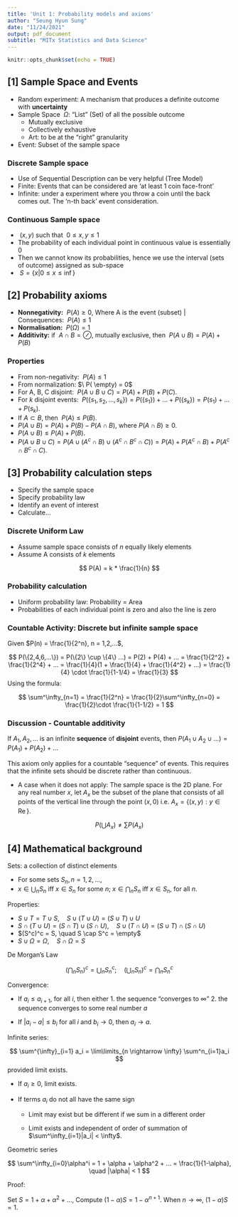```yaml
---
title: 'Unit 1: Probability models and axioms'
author: "Seung Hyun Sung"
date: "11/24/2021"
output: pdf_document
subtitle: "MITx Statistics and Data Science"
---
```


```r
knitr::opts_chunk$set(echo = TRUE)
```

## [1] Sample Space and Events 

* Random experiment: A mechanism that produces a definite outcome with __uncertainty__
* Sample Space $\ \Omega$: "List" (Set) of all the possible outcome
  + Mutually exclusive 
  + Collectively exhaustive 
  + Art: to be at the "right" granularity
* Event: Subset of the sample space 

### Discrete Sample space 

+ Use of Sequential Description can be very helpful (Tree Model)
+ Finite: Events that can be considered are 'at least 1 coin face-front'
+ Infinite: under a experiment where you throw a coin until the back comes out. The 'n-th back' event consideration. 

### Continuous Sample space 

* $\ (x,y)$ such that $\ 0 \leq x, y \leq 1$
* The probability of each individual point in continuous value is essentially 0
* Then we cannot know its probabilities, hence we use the interval (sets of outcome) assigned as sub-space
* $\ S = \{x|0 \leq x \leq \inf\}$



## [2] Probability axioms 

+ __Nonnegativity:__ $\ P(A) \geq 0$, Where A is the event (subset) | Consequences: $\ P(A) \leq 1$
+ __Normalisation:__ $\ P(\Omega) = 1$
+ __Additivity:__ if $\ A \cap B =  \oslash$, mutually exclusive, then $\ P(A \cup B) = P(A) + P(B)$


### Properties

  * From non-negativity: $\ P(A) \leq 1$
  * From normalization: $\ P( \empty) = 0$
  * For A, B, C disjoint: $\ P(A \cup B \cup C) = P(A) + P(B) + P(C)$.
  * For $k$ disjoint events: $\ P(\{s_1, s_2, ..., s_k\}) = P(\{s_1\}) +... + P(\{s_k\}) = P(s_1) +... + P(s_k)$.
  * If $A \subset B$, then  $\ P(A) \leq P(B)$. 
  * $P(A \cup B) = P(A) + P(B) - P(A \cap B)$, where $P(A \cap B) \geq 0$.
  * $P(A \cup B) \leq P(A) + P(B)$.
  * $P(A \cup B \cup C) = P(A \cup (A^c \cap B) \cup (A^c \cap B^c \cap C)) =P(A) + P(A^c \cap B) + P(A^c \cap B^c \cap C).$
    


## [3] Probability calculation steps

+ Specify the sample space
+ Specify probability law
+ Identify an event of interest
+ Calculate…

###  Discrete Uniform Law

+ Assume sample space consists of $n$  equally likely elements
+ Assume A consists of $k$  elements

$$
P(A) = k * \frac{1}{n}
$$

### Probability calculation 

+ Uniform probability law: Probability = Area
+ Probabilities of each individual point is zero and also the line is zero
  

### Countable Activity: Discrete but infinite sample space
    
Given $P(n) = \frac{1}{2^n}, n = 1,2,...$, 

$$
P(\{2,4,6,...\}) = P(\{2\} \cup \{4\} ...) = P(2) + P(4) + ... = \frac{1}{2^2} + \frac{1}{2^4} + ... = \frac{1}{4}(1 + \frac{1}{4} + \frac{1}{4^2} + ...) = \frac{1}{4} \cdot \frac{1}{1-1/4} = \frac{1}{3}
$$
Using the formula:

$$
\sum^\infty_{n=1} = \frac{1}{2^n} = \frac{1}{2}\sum^\infty_{n=0} = \frac{1}{2}\cdot \frac{1}{1-1/2} = 1
$$

### Discussion - Countable additivity

If $A_1, A_2, ...$ is an infinite __sequence__ of __disjoint__ events, then $P(A_1 \cup A_2 \cup ...) = P(A_1) + P(A_2) + ...$

This axiom only applies for a countable "sequence" of events. This requires that the infinite sets should be discrete rather than continuous.

+ A case when it does not apply: The sample space is the 2D plane. For any real number $x$, let $A_x$ be the subset of the plane that consists of all points of the vertical line through the point $(x,0)$ i.e. $A_ x=\{ (x,y): y\in \mathrm{Re\, }\}$.
    
$$
P(\bigcup A_x) \neq \sum P(A_x)
$$




## [4] Mathematical background

Sets: a collection of distinct elements

+ For some sets $S_n, n=1,2,...$,
+ $x \in \bigcup_n S_n$ iff $x\in S_n$ for some $n$; $x \in \bigcap_n S_n$ iff $x \in S_n$, for all $n$.

Properties: 

+ $S \cup T = T \cup S, \quad S \cup (T \cup U) = (S \cup T) \cup U$
+ $S \cap (T \cup U) = (S \cap T) \cup (S \cap U), \quad S \cup(T \cap U) = (S \cup T) \cap (S \cap U)$
+ $(S^c)^c = S, \quad S \cap S^c = \empty$
+ $S \cup \Omega = \Omega, \quad S \cap \Omega = S$

De Morgan's Law

$$
\Big(\bigcap_{n} S_n\Big)^c = \bigcup_n S_n^c; \quad \Big( \bigcup_n S_n\Big)^c = \bigcap_n S_n^c
$$

Convergence:

+ If $a_i \leq a_{i+1}$, for all $i$, then either
      1. the sequence “converges to $\infty$”
      2. the sequence converges to some real number $a$

+ If $|a_i - a| \leq b_i$ for all $i$ and $b_i \rightarrow 0$, then $a_i \rightarrow a$.


Infinite series: 

$$
\sum^{\infty}_{i=1} a_i =  \lim\limits_{n \rightarrow \infty} \sum^n_{i=1}a_i 
$$
provided limit exists.

+ If $a_i \geq 0$, limit exists.

+ If terms $a_i$ do not all have the same sign

  * Limit may exist but be different if we sum in a different order

  * Limit exists and independent of order of summation of $\sum^\infty_{i=1}|a_i| < \infty$.

Geometric series

$$
\sum^\infty_{i=0}\alpha^i = 1 + \alpha + \alpha^2 + ... = \frac{1}{1-\alpha}, \quad |\alpha| < 1
$$

  Proof: 

  Set $S =1+ \alpha + \alpha^2 + ...$, Compute $(1-\alpha)S = 1 - \alpha^{n+1}$. When $n \rightarrow \infty$, $(1-\alpha)S = 1$.















